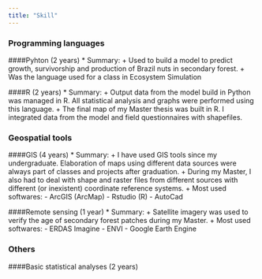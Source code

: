 ```yaml
---
title: "Skill"
---
```


### Programming languages
####Pyhton (2 years)
* Summary:
 + Used to build a model to predict growth, survivorship and production of Brazil nuts in secondary forest.
 + Was the language used for a class in Ecosystem Simulation

####R (2 years)
* Summary:
 + Output data from the model build in Python was managed in R. All statistical analysis and graphs were performed using this language.
 + The final map of my Master thesis was built in R. I integrated data from the model and field questionnaires with shapefiles.

### Geospatial tools
####GIS (4 years)
* Summary:
 + I have used GIS tools since my undergraduate. Elaboration of maps using different data sources were always part of classes and projects after graduation.
 + During my Master, I also had to deal with shape and raster files from different sources with different (or inexistent) coordinate reference systems.
 + Most used softwares:
  - ArcGIS (ArcMap)
  - Rstudio (R)
  - AutoCad

####Remote sensing (1 year)
* Summary:
 + Satellite imagery was used to verify the age of secondary forest patches during my Master.
 + Most used softwares:
  - ERDAS Imagine
  - ENVI
  - Google Earth Engine

### Others
####Basic statistical analyses (2 years)

